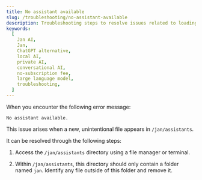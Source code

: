 ```yaml
---
title: No assistant available
slug: /troubleshooting/no-assistant-available
description: Troubleshooting steps to resolve issues related to loading model.
keywords:
  [
    Jan AI,
    Jan,
    ChatGPT alternative,
    local AI,
    private AI,
    conversational AI,
    no-subscription fee,
    large language model,
    troubleshooting,
  ]
---
```



When you encounter the following error message:
```
No assistant available.
```

This issue arises when a new, unintentional file appears in `/jan/assistants`.

It can be resolved through the following steps:

1. Access the `/jan/assistants` directory using a file manager or terminal.

2. Within `/jan/assistants`, this directory should only contain a folder named `jan`. Identify any file outside of this folder and remove it.